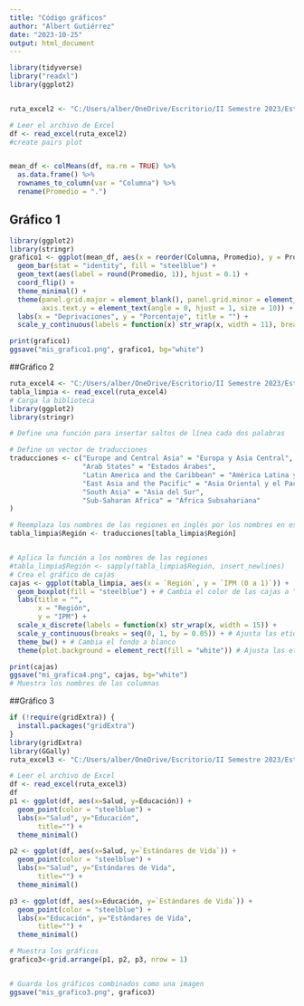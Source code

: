 ---
title: "Código gráficos"
author: "Albert Gutiérrez"
date: "2023-10-25"
output: html_document
---



```{r cars}
library(tidyverse)
library("readxl")
library(ggplot2)


ruta_excel2 <- "C:/Users/alber/OneDrive/Escritorio/II Semestre 2023/Estadística/Proyecto Estadística/Datos/Tablas/Indicadores.xlsx"

# Leer el archivo de Excel
df <- read_excel(ruta_excel2)
#create pairs plot


mean_df <- colMeans(df, na.rm = TRUE) %>% 
  as.data.frame() %>% 
  rownames_to_column(var = "Columna") %>% 
  rename(Promedio = ".")

```

## Gráfico 1

```{r pressure, echo=FALSE}
library(ggplot2)
library(stringr)
grafico1 <- ggplot(mean_df, aes(x = reorder(Columna, Promedio), y = Promedio)) +
  geom_bar(stat = "identity", fill = "steelblue") +
  geom_text(aes(label = round(Promedio, 1)), hjust = 0.1) +
  coord_flip() +
  theme_minimal() +
  theme(panel.grid.major = element_blank(), panel.grid.minor = element_blank(),
        axis.text.y = element_text(angle = 0, hjust = 1, size = 10)) + # Aquí se ajusta el tamaño del texto
  labs(x = "Deprivaciones", y = "Porcentaje", title = "") +
  scale_y_continuous(labels = function(x) str_wrap(x, width = 11), breaks = seq(ceiling(min(mean_df$Promedio)), ceiling(max(mean_df$Promedio)), by = 4))

print(grafico1)
ggsave("mis_grafico1.png", grafico1, bg="white")
```

##Gráfico 2
```{r}
ruta_excel4 <- "C:/Users/alber/OneDrive/Escritorio/II Semestre 2023/Estadística/Proyecto Estadística/Datos/Tabla Limpia.xlsx"
tabla_limpia <- read_excel(ruta_excel4)
# Carga la biblioteca
library(ggplot2)
library(stringr)

# Define una función para insertar saltos de línea cada dos palabras

# Define un vector de traducciones
traducciones <- c("Europe and Central Asia" = "Europa y Asia Central",
                  "Arab States" = "Estados Árabes",
                  "Latin America and the Caribbean" = "América Latina y el Caribe",
                  "East Asia and the Pacific" = "Asia Oriental y el Pacífico",
                  "South Asia" = "Asia del Sur",
                  "Sub-Saharan Africa" = "África Subsahariana"
)

# Reemplaza los nombres de las regiones en inglés por los nombres en español
tabla_limpia$Región <- traducciones[tabla_limpia$Región]


# Aplica la función a los nombres de las regiones
#tabla_limpia$Región <- sapply(tabla_limpia$Región, insert_newlines)
# Crea el gráfico de cajas
cajas <- ggplot(tabla_limpia, aes(x = `Región`, y = `IPM (0 a 1)`)) +
  geom_boxplot(fill = "steelblue") + # Cambia el color de las cajas a "steel blue"
  labs(title = "",
       x = "Región",
       y = "IPM") +
  scale_x_discrete(labels = function(x) str_wrap(x, width = 15)) +
  scale_y_continuous(breaks = seq(0, 1, by = 0.05)) + # Ajusta las etiquetas del eje y
  theme_bw() + # Cambia el fondo a blanco
  theme(plot.background = element_rect(fill = "white")) # Ajusta las etiquetas del eje x

print(cajas)
ggsave("mi_grafica4.png", cajas, bg="white")
# Muestra los nombres de las columnas

```


##Gráfico 3

```{r}
if (!require(gridExtra)) {
  install.packages("gridExtra")
}
library(gridExtra)
library(GGally)
ruta_excel3 <- "C:/Users/alber/OneDrive/Escritorio/II Semestre 2023/Estadística/Proyecto Estadística/Datos/Tablas/3 Indicadores.xlsx"

# Leer el archivo de Excel
df <- read_excel(ruta_excel3)
df
p1 <- ggplot(df, aes(x=Salud, y=Educación)) +
  geom_point(color = "steelblue") +
  labs(x="Salud", y="Educación", 
       title="") +
  theme_minimal()

p2 <- ggplot(df, aes(x=Salud, y=`Estándares de Vida`)) +
  geom_point(color = "steelblue") +
  labs(x="Salud", y="Estándares de Vida", 
       title="") +
  theme_minimal()

p3 <- ggplot(df, aes(x=Educación, y=`Estándares de Vida`)) +
  geom_point(color = "steelblue") +
  labs(x="Educación", y="Estándares de Vida", 
       title="") +
  theme_minimal()

# Muestra los gráficos
grafico3<-grid.arrange(p1, p2, p3, nrow = 1)


# Guarda los gráficos combinados como una imagen
ggsave("mis_grafico3.png", grafico3)

```

